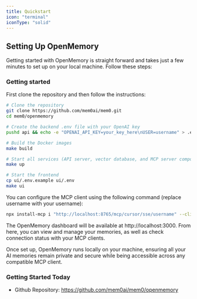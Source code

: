 ```yaml
---
title: Quickstart
icon: "terminal"
iconType: "solid"
---
```


<Snippet file="paper-release.mdx" />


## Setting Up OpenMemory

Getting started with OpenMemory is straight forward and takes just a few minutes to set up on your local machine. Follow these steps:

### Getting started
First clone the repository and then follow the instructions:
```bash
# Clone the repository
git clone https://github.com/mem0ai/mem0.git
cd mem0/openmemory

# Create the backend .env file with your OpenAI key
pushd api && echo -e "OPENAI_API_KEY=your_key_here\nUSER=username" > .env && popd

# Build the Docker images
make build

# Start all services (API server, vector database, and MCP server components)
make up 

# Start the frontend
cp ui/.env.example ui/.env
make ui
```

You can configure the MCP client using the following command (replace username with your username):

```bash
npx install-mcp i "http://localhost:8765/mcp/cursor/sse/username" --client cursor
```

The OpenMemory dashboard will be available at http://localhost:3000. From here, you can view and manage your memories, as well as check connection status with your MCP clients.

Once set up, OpenMemory runs locally on your machine, ensuring all your AI memories remain private and secure while being accessible across any compatible MCP client.

### Getting Started Today

- Github Repository: https://github.com/mem0ai/mem0/openmemory